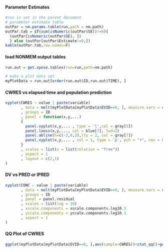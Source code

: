 #### Parameter Estimates
```r
#run is set in the parent document
# parameter estimate table
outPar = nm.params.table(run,path = nm.path)
outPar.tab = if(sum(isNumeric(outPar$SE))!=0){
  (outPar[isNumeric(outPar$SE), ])
  } else (outPar[outPar$Estimate!=0,])
kable(outPar.tab,row.names=F)
```


#### load NONMEM output tables
```r
run.out = get.xpose.tables(run=run,path=nm.path)

# make a plot data set
myPlotData = run.out[order(run.out$ID,run.out$TIME), ]

```


#### CWRES vs elapsed time and population prediction
```r
xyplot(CWRES ~ value | paste(variable)
       , data = melt(myPlotData[myPlotData$EVID==0, ], measure.vars = c("TIME","PRED"))
       , groups = ID
       , panel = function(x,y,...)
       {
         panel.xyplot(x,y,... , type = 'l',col = gray[5])
         panel.loess(x,y,..., col = blue[7], lwd=2)
         panel.abline(h=c(-2,0,2),lty = 2, col = gray[7])
         panel.xyplot(x,y,... , col = 1, type = 'p', pch = "+", cex = 0.5)
       }
       , scales = list(x = list(relation = "free"))
       , aspect = 1
       , layout = c(2,1)
)  
```

#### DV vs PRED or IPRED
```r
xyplot(CONC ~ value | paste(variable)
       , data = melt(myPlotData[myPlotData$EVID==0, ], measure.vars = c("IPRED","PRED"))
       , groups = ID
       , panel = panel.residual
       , scales = list(log = 10)
       , xscale.components = xscale.components.log10.3
       , yscale.components = yscale.components.log10.3
       , aspect = 1
) 
```

#### QQ Plot of CWRES
```r
ggplot(myPlotData[myPlotData$EVID==0, ],aes(sample=CWRES))+stat_qq()+geom_abline(slope=1)+coord_fixed()
```




